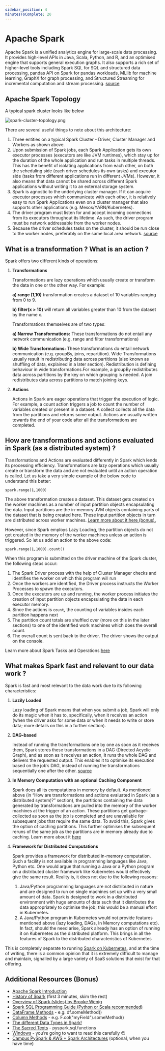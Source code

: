 ```yaml
---
sidebar_position: 4
minutesToComplete: 20
---
```


# Apache Spark
Apache Spark is a unified analytics engine for large-scale data processing. It provides high-level APIs in Java, Scala, Python, and R, and an optimised engine that supports general execution graphs. It also supports a rich set of higher-level tools including Spark SQL for SQL and structured data processing, pandas API on Spark for pandas workloads, MLlib for machine learning, GraphX for graph processing, and Structured Streaming for incremental computation and stream processing. [source](https://spark.apache.org/docs/2.0.1/)

## Apache Spark Topology

A typical spark cluster looks like below

<div style={{textAlign: 'center'}}>

![spark-cluster-topology.png](./assets/spark-cluster-topology.png)

</div>

There are several useful things to note about this architecture:
1. Three entities on a typical Spark Cluster - Driver, Cluster Manager and Workers as shown above.
2. Upon submission of Spark jobs, each Spark Application gets its own executor processes (executors are like JVM runtimes), which stay up for the duration of the whole application and run tasks in multiple threads. This has the benefit of isolating applications from each other, on both the scheduling side (each driver schedules its own tasks) and executor side (tasks from different applications run in different JVMs). However, it also means that data cannot be shared across different Spark applications without writing it to an external storage system.
3. Spark is agnostic to the underlying cluster manager. If it can acquire executor processes which communicate with each other, it is relatively easy to run Spark Applications even on a cluster manager that also supports other applications (e.g. Mesos/YARN/Kubernetes).
4. The driver program must listen for and accept incoming connections from its executors throughout its lifetime. As such, the driver program must be network addressable from the worker nodes.
5. Because the driver schedules tasks on the cluster, it should be run close to the worker nodes, preferably on the same local area network. [source](https://spark.apache.org/docs/latest/cluster-overview.html)

## What is a transformation ? What is an action ?
Spark offers two different kinds of operations:

1. **Transformations**

    Transformations are lazy operations which usually create or transform the data in one or the other way. For example:

    **a) range (1,10)** transformation creates a dataset of 10 variables ranging from 0 to 9.

    **b) filter(x > 10)** will return all variables greater than 10 from the dataset by the name x.

    Transformations themselves are of two types:

    **a) Narrow Transformations:** These transformations do not entail any network communication (e.g. range and filter transformations)

    **b) Wide Transformations:** These transformations do entail network communication (e.g. groupBy, joins, repartition). Wide Transformations usually result in redistributing data across partitions (also known as shuffling of data, explained in a later section). Redistribution is defining behaviour in wide transformations.For example, a groupBy redistributes data across partitions by the key on which grouping is needed. A join redistributes data across partitions to match joining keys.

2. **Actions**

    Actions in Spark are eager operations that trigger the execution of logic. For example, a count action triggers a job to count the number of variables created or present in a dataset. A collect collects all the data from the partitions and returns some output. Actions are usually written towards the end of your code after all the transformations are completed.

## How are transformations and actions evaluated in Spark (as a distributed system) ?
Transformations and Actions are evaluated differently in Spark which lends its processing efficiency. Transformations are lazy operations which usually create or transform the data and are not evaluated until an action operation is called. Let us take a very simple example of the below code to understand this better:

```
spark.range(1,1000)
```
The above transformation creates a dataset. This dataset gets created on the worker machines as a number of input partition objects encapsulating the data. Input partitions are the in-memory JVM objects containing parts of the dataset that is being created here.  These input partition objects in turn are distributed across worker machines.
[Learn more about it here (bonus).](https://data-derp.github.io/docs/2.0/data-engineering-the-good-parts/demo-vanilla-spark#spark-input-partitions-stages-and-dags)

However, since Spark employs Lazy Loading, the partition objects do not get created in the memory of the worker machines unless an action is triggered. So let us add an action to the above code:
```
spark.range(1,1000).count()
```
When this program is submitted on the driver machine of the Spark cluster, the following steps occur:

1. The Spark Driver process with the help of Cluster Manager checks and identifies the worker on which this program will run
2. Once the workers are identified, the Driver process instructs the Worker Processes to spawn the executors.
3. Once the executors are up and running, the worker process initiates the creation of input partition objects encapsulating the data in each executor memory.
4. Since the actions is `count`, the counting of variables insides each partition happens next
5. The partition count totals are shuffled over (more on this in the later sections) to one of the identified work machines which does the overall count.
6. The overall count is sent back to the driver. The driver shows the output on the console.

Learn more about Spark Tasks and Operations [here](https://data-derp.github.io/docs/2.0/data-engineering-the-good-parts/demo-vanilla-spark#spark-tasks-and-operations)


## What makes Spark fast and relevant to our data work ?

Spark is fast and most relevant to the data work due to its following characteristics:
1. **Lazily Loaded**

    Lazy loading of Spark means that when you submit a job, Spark will only do its magic when it has to, specifically, when it receives an action (when the driver asks for some data or when it needs to write or store data; more details on this in a further section).

2. **DAG-based**

   Instead of running the transformations one by one as soon as it receives them, Spark stores   these transformations in a DAG (Directed Acyclic Graph), and as soon as it receives an action, it runs the whole DAG and delivers the requested output. This enables it to optimise its execution based on the job’s DAG, instead of running the transformations sequentially one after the other. [source](https://www.invivoo.com/en/why-is-spark-fast-and-how-to-make-it-run-faster-part-ii-the-spark-magic/)

3. **In Memory Computation with an optional Caching Component**

    Spark does all its computations in memory by default. As mentioned above (in “How are transformations and actions evaluated in Spark (as a distributed system)?” section), the partitions containing  the data generated by transformations are pulled into  the memory of the worker machines at the trigger of an action. These partitions get garbage-collected as soon as the job is completed and are unavailable for subsequent jobs that require the same data. To avoid this, Spark gives the option of caching partitions. This further optimises the subsequent reruns of the same job as the partitions are in memory already due to caching. Learn more about it
    [here](https://data-derp.github.io/docs/2.0/data-engineering-the-good-parts/demo-vanilla-spark#spark-caching---introduction)

4. **Framework for Distributed Computations**

    Spark provides a framework for distributed in-memory computation. Such a facility is not  available in programming languages like Java, Python etc. One would argue that running a Java or a Python program on a distributed cluster framework like Kubernetes would effectively give the same result. Reality is, it does not due to the following reasons:
    1. Java/Python programming languages are not distributed in nature and are designed to run on single machines set up with a very small amount of data. Spark is designed to work in a distributed environment with huge amounts of data such that it distributes the data appropriately to optimise the job; this would be a manual effort in Kubernetes.
    2. A Java/Python program in Kubernetes would not provide features mentioned above (lazy loading, DAGs, In Memory computations etc). In fact, should the need arise,  Spark already has an option of running it on Kubernetes as the distributed platform. This brings in all the features of Spark to the distributed characteristics of Kubernetes

This is completely separate to running [Spark on Kubernetes](https://spark.apache.org/docs/latest/running-on-kubernetes.html), and at the time of writing, there is a common opinion that it is extremely difficult to manage and maintain, signalled by a large variety of SaaS solutions that exist for that offering.




## Additional Resources (Bonus)
* [Apache Spark Introduction](https://www.youtube.com/embed/Ud6luYCkkMk)
* [History of Spark](https://www.youtube.com/watch?v=p4PkA2huzVc) (first 3 minutes, skim the rest)
* [Overview of Spark (slides) by Brooke Wenig](https://brookewenig.com/SparkOverview.html#/)
* [Spark SQL Programming Guide (Python or Scala recommended)](http://spark.apache.org/docs/3.1.1/sql-getting-started.html)
* [DataFrame Methods](http://spark.apache.org/docs/3.1.1/api/python/reference/pyspark.sql.html#dataframe-apis) - e.g. df.someMethod()
* [Column Methods](http://spark.apache.org/docs/3.1.1/api/python/reference/pyspark.sql.html#column-apis) - e.g. F.col("myField").someMethod()
* [The different Data Types in Spark!](http://spark.apache.org/docs/3.1.1/api/python/reference/pyspark.sql.html#data-types)
* [The Sacred Texts](http://spark.apache.org/docs/3.1.1/api/python/reference/pyspark.sql.html#functions) - pyspark.sql.functions
* [Windows](http://spark.apache.org/docs/3.1.1/api/python/reference/pyspark.sql.html#window) - you’re going to want to read this carefully 😉
* [Campus PySpark & AWS + Spark Architectures](https://www.udemy.com/course/pyspark-aws-master-big-data-with-pyspark-and-aws/) (optional, when you have time)

